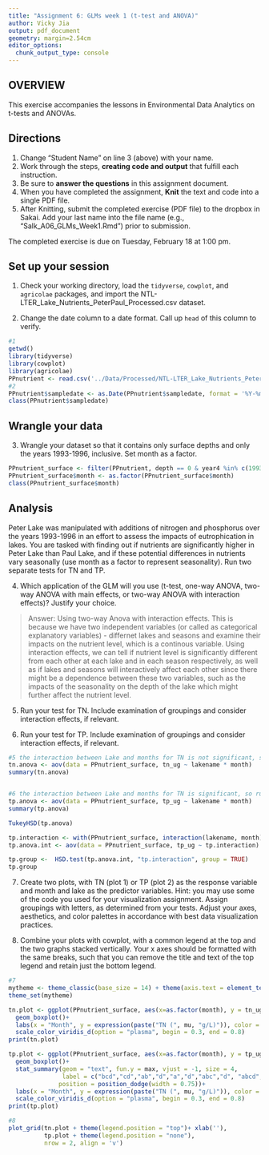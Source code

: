 ```yaml
---
title: "Assignment 6: GLMs week 1 (t-test and ANOVA)"
author: Vicky Jia
output: pdf_document
geometry: margin=2.54cm
editor_options: 
  chunk_output_type: console
---
```


## OVERVIEW

This exercise accompanies the lessons in Environmental Data Analytics on t-tests and ANOVAs. 

## Directions
1. Change "Student Name" on line 3 (above) with your name.
3. Work through the steps, **creating code and output** that fulfill each instruction.
4. Be sure to **answer the questions** in this assignment document.
6. When you have completed the assignment, **Knit** the text and code into a single PDF file.
8. After Knitting, submit the completed exercise (PDF file) to the dropbox in Sakai. Add your last name into the file name (e.g., "Salk_A06_GLMs_Week1.Rmd") prior to submission.

The completed exercise is due on Tuesday, February 18 at 1:00 pm.

## Set up your session

1. Check your working directory, load the `tidyverse`, `cowplot`, and `agricolae` packages, and import the NTL-LTER_Lake_Nutrients_PeterPaul_Processed.csv dataset. 

2. Change the date column to a date format. Call up `head` of this column to verify.


```r
#1
getwd()
library(tidyverse)
library(cowplot)
library(agricolae)
PPnutrient <- read.csv('../Data/Processed/NTL-LTER_Lake_Nutrients_PeterPaul_Processed.csv')
#2
PPnutrient$sampledate <- as.Date(PPnutrient$sampledate, format = '%Y-%m-%d')
class(PPnutrient$sampledate)
```


## Wrangle your data

3. Wrangle your dataset so that it contains only surface depths and only the years 1993-1996, inclusive. Set month as a factor.
```r
PPnutrient_surface <- filter(PPnutrient, depth == 0 & year4 %in% c(1993:1996))
PPnutrient_surface$month <- as.factor(PPnutrient_surface$month)
class(PPnutrient_surface$month)
```

## Analysis

Peter Lake was manipulated with additions of nitrogen and phosphorus over the years 1993-1996 in an effort to assess the impacts of eutrophication in lakes. You are tasked with finding out if nutrients are significantly higher in Peter Lake than Paul Lake, and if these potential differences in nutrients vary seasonally (use month as a factor to represent seasonality). Run two separate tests for TN and TP.

4. Which application of the GLM will you use (t-test, one-way ANOVA, two-way ANOVA with main effects, or two-way ANOVA with interaction effects)? Justify your choice.

> Answer: Using two-way Anova with interaction effects.
This is because we have two independent variables (or called as categorical explanatory variables) - differnet lakes and seasons and examine their impacts on the nutrient level, which is a continous variable. Using interaction effects, we can tell if nutrient level is significantly different from each other at each lake and in each season respectively, as well as if lakes and seasons will interactively affect each other since there might be a dependence between these two variables, such as the impacts of the seasonality on the depth of the lake which might further affect the nutrient level.


5. Run your test for TN. Include examination of groupings and consider interaction effects, if relevant.

6. Run your test for TP. Include examination of groupings and consider interaction effects, if relevant.

```r
#5 the interaction between Lake and months for TN is not significant, so only consider Lake as the main effect here.
tn.anova <- aov(data = PPnutrient_surface, tn_ug ~ lakename * month)
summary(tn.anova)


#6 the interaction between Lake and months for TN is significant, so run the examination of grouping and consider interaction effect between these two variables here.
tp.anova <- aov(data = PPnutrient_surface, tp_ug ~ lakename * month)
summary(tp.anova)

TukeyHSD(tp.anova)

tp.interaction <- with(PPnutrient_surface, interaction(lakename, month))
tp.anova.int <- aov(data = PPnutrient_surface, tp_ug ~ tp.interaction)

tp.group <-  HSD.test(tp.anova.int, "tp.interaction", group = TRUE)
tp.group

```

7. Create two plots, with TN (plot 1) or TP (plot 2) as the response variable and month and lake as the predictor variables. Hint: you may use some of the code you used for your visualization assignment. Assign groupings with letters, as determined from your tests. Adjust your axes, aesthetics, and color palettes in accordance with best data visualization practices.

8. Combine your plots with cowplot, with a common legend at the top and the two graphs stacked vertically. Your x axes should be formatted with the same breaks, such that you can remove the title and text of the top legend and retain just the bottom legend. 

```r
#7
mytheme <- theme_classic(base_size = 14) + theme(axis.text = element_text(color = "black"))
theme_set(mytheme)

tn.plot <- ggplot(PPnutrient_surface, aes(x=as.factor(month), y = tn_ug, color = lakename))+
  geom_boxplot()+
  labs(x = "Month", y = expression(paste("TN (", mu, "g/L)")), color = 'Lake Name') +
  scale_color_viridis_d(option = "plasma", begin = 0.3, end = 0.8)
print(tn.plot)

tp.plot <- ggplot(PPnutrient_surface, aes(x=as.factor(month), y = tp_ug, color = lakename))+
  geom_boxplot()+
  stat_summary(geom = "text", fun.y = max, vjust = -1, size = 4, 
               label = c("bcd","cd","ab","d","a","d","abc","d", "abcd","cd"),
              position = position_dodge(width = 0.75))+
  labs(x = "Month", y = expression(paste("TN (", mu, "g/L)")), color = 'Lake Name') +
  scale_color_viridis_d(option = "plasma", begin = 0.3, end = 0.8)
print(tp.plot)

#8
plot_grid(tn.plot + theme(legend.position = "top")+ xlab(''),
          tp.plot + theme(legend.position = "none"), 
          nrow = 2, align = 'v')
```
